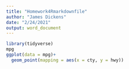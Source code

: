 ```yaml
---
title: "Homework4Rmarkdownfile"
author: "James Dickens"
date: "2/24/2021"
output: word_document
---
```


```r
library(tidyverse)
mpg
ggplot(data = mpg)+
  geom_point(mapping = aes(x = cty, y = hwy))
```
